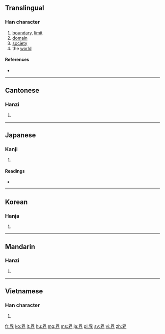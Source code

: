 {{also|畍}}<!-- may be replaced by zh-forms -->
==Translingual==

===Han character===
{{Han char|rn=102|rad=田|as=04|sn=9|four=4612<sub>8</sub>|canj=田人中中 (WOLL)|ids=⿱[[田]][[介]]}}

# [[boundary]], [[limit]]
# [[domain]]
# [[society]]
# the [[world]]

====References====
* {{Han ref|kx=0760.180|dkj=21775|dj=1170.110|hdz=42534.020|uh=754C|ud=30028|bh=ACC9|bd=44233}}

----

==Cantonese==

===Hanzi===
{{yue-hanzi|jyut=|y=gaai3}}

# {{defn|Cantonese|sort=田04}}

----

==Japanese==

===Kanji===
{{ja-kanji|grade=3|rs=田04}}

# {{defn|Japanese}}

====Readings====
* {{ja-readings|on=[[かい]] (kai)|kun=[[さかい]] (sakai)}}

----

==Korean==

===Hanja===
{{ko-hanja|hangeul=계|eumhun=|rv=gye|mr=kye|y=kyey}}

# {{defn|Korean|sort=田04}}

----

==Mandarin==

===Hanzi===
{{cmn-hanzi|pin=[[jiè]] ([[jie4]])|wg=chieh<sup>4</sup>}}

# {{defn|Mandarin|sort=田04}}

----

==Vietnamese==

===Han character===
{{vi-hantu|[[giới]]|rs=田04}}

# {{defn|Vietnamese|sort=田04}}

[[fr:界]]
[[ko:界]]
[[it:界]]
[[hu:界]]
[[mg:界]]
[[ms:界]]
[[ja:界]]
[[pl:界]]
[[sv:界]]
[[vi:界]]
[[zh:界]]